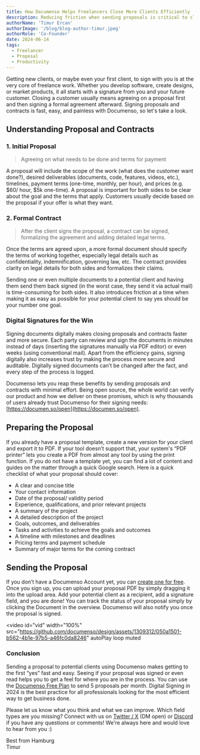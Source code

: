 ```yaml
---
title: How Documenso Helps Freelancers Close More Clients Efficiently
description: Reducing friction when sending proposals is critical to closing new clients. By using Documenso, freelancers can save time, enhance client interactions, and ultimately close more deals efficiently.
authorName: 'Timur Ercan'
authorImage: '/blog/blog-author-timur.jpeg'
authorRole: 'Co-Founder'
date: 2024-06-14
tags:
  - Freelancer
  - Proposal
  - Productivity
---
```


Getting new clients, or maybe even your first client, to sign with you is at the very core of freelance work. Whether you develop software, create designs, or market products, it all starts with a signature from you and your future customer. Closing a customer usually means agreeing on a proposal first and then signing a formal agreement afterward. Signing proposals and contracts is fast, easy, and painless with Documenso, so let's take a look.

## Understanding Proposal and Contracts

### 1. Initial Proposal

> Agreeing on what needs to be done and terms for payment

A proposal will include the scope of the work (what does the customer want done?), desired deliverables (documents, code, features, videos, etc.), timelines, payment terms (one-time, monthly, per hour), and prices (e.g. $60/ hour, $5k one-time). A proposal is important for both sides to be clear about the goal and the terms that apply. Customers usually decide based on the proposal if your offer is what they want.

### 2. Formal Contract
> After the client signs the proposal, a contract can be signed, formalizing the agreement and adding detailed legal terms.

Once the terms are agreed upon, a more formal document should specify the terms of working together, especially legal details such as confidentiality, indemnification, governing law, etc. The contract provides clarity on legal details for both sides and formalizes their claims.

Sending one or even multiple documents to a potential client and having them send them back signed (in the worst case, they send it via actual mail) is time-consuming for both sides. It also introduces friction at a time when making it as easy as possible for your potential client to say yes should be your number one goal.

### **Digital Signatures for the Win**
Signing documents digitally makes closing proposals and contracts faster and more secure. Each party can review and sign the documents in minutes instead of days (inserting the signatures manually via PDF editor) or even weeks (using conventional mail). Apart from the efficiency gains, signing digitally also increases trust by making the process more secure and auditable. Digitally signed documents can’t be changed after the fact, and every step of the process is logged.

Documenso lets you reap these benefits by sending proposals and contracts with minimal effort. Being open source, the whole world can verify our product and how we deliver on these promises, which is why thousands of users already trust Documenso for their signing needs: [https://documen.so/open](https://documen.so/open).

## Preparing the Proposal
If you already have a proposal template, create a new version for your client and export it to PDF. If your tool doesn’t support that, your system's “PDF printer” lets you create a PDF from almost any tool by using the print function. If you do not have a template yet, you can find a lot of content and guides on the matter through a quick Google search. Here is a quick checklist of what your proposal should cover:

- A clear and concise title
- Your contact information
- Date of the proposal/ validity period
- Experience, qualifications, and prior relevant projects
- A summary of the project
- A detailed description of the project
- Goals, outcomes, and deliverables
- Tasks and activities to achieve the goals and outcomes
- A timeline with milestones and deadlines
- Pricing terms and payment schedule
- Summary of major terms for the coming contract

## Sending the Proposal
If you don’t have a Documenso Account yet, you can [create one for free](https://documen.so/signup?utm_source=blog-freelancer-proposal). Once you sign up, you can upload your proposal PDF by simply dragging it into the upload area. Add your potential client as a recipient, add a signature field, and you are done! You can track the status of your proposal simply by clicking the Document in the overview. Documenso will also notify you once the proposal is signed.

<video
  id="vid"
  width="100%"
  src="https://github.com/documenso/design/assets/1309312/050a1501-b562-4b1e-97b5-a46fc0da8246"
  autoPlay
  loop
  muted
></video>

### Conclusion
Sending a proposal to potential clients using Documenso makes getting to the first “yes” fast and easy. Seeing if your proposal was signed or even read helps you to get a feel for where you are in the process. You can use the [Documenso Free Plan](https://app.documenso.com/signup?utm_source=blog-freelancer-proposal) to send 5 proposals per month. Digital Signing in 2024 is the best practice for all professionals looking for the most efficient way to get business done. 

Please let us know what you think and what we can improve. Which field types are you missing? Connect with us on [Twitter / X](https://twitter.com/eltimuro) (DM open) or [Discord](https://documen.so/discord) if you have any questions or comments! We're always here and would love to hear from you :)

Best from Hamburg\
Timur

